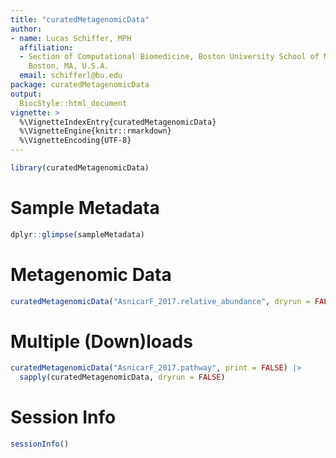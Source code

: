 ```yaml
---
title: "curatedMetagenomicData"
author:
- name: Lucas Schiffer, MPH
  affiliation: 
  - Section of Computational Biomedicine, Boston University School of Medicine,
    Boston, MA, U.S.A.
  email: schifferl@bu.edu
package: curatedMetagenomicData
output: 
  BiocStyle::html_document
vignette: >
  %\VignetteIndexEntry{curatedMetagenomicData}
  %\VignetteEngine{knitr::rmarkdown}
  %\VignetteEncoding{UTF-8}  
---
```


```r
library(curatedMetagenomicData)
```

# Sample Metadata

```r
dplyr::glimpse(sampleMetadata)
```

# Metagenomic Data

```r
curatedMetagenomicData("AsnicarF_2017.relative_abundance", dryrun = FALSE)
```

# Multiple (Down)loads

```r
curatedMetagenomicData("AsnicarF_2017.pathway", print = FALSE) |>
  sapply(curatedMetagenomicData, dryrun = FALSE)
```

# Session Info {.unnumbered}

```r
sessionInfo()
```
